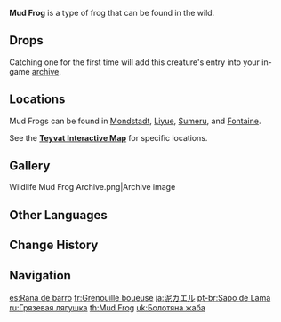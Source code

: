 {{About|the wildlife|the furnishing|Mud Frog (Furnishing)}}
{{Wildlife Infobox
|image       = Mud Frog Icon.png
|type        = Wildlife
|family      = Other Wildlife
|group       = Frogs
|location    = 
|description = A small frog that often appears in wetlands.<br>These animals are very common in wetland areas, and its body secretes a mysterious sticky substance that has much medicinal utility. As opposed to normal frogs, the yellow Mud Frogs are better at camouflaging themselves along wet banks.<br>They say that in [[Fontaine]], people refer to brigands who escape capture often or evildoers who evade judgment as "mud frogs in butter."
}}
'''Mud Frog''' is a type of frog that can be found in the wild.

==Drops==
{{Card|Frog (Material)|1}}

Catching one for the first time will add this creature's entry into your in-game [[archive]].

==Locations==
Mud Frogs can be found in [[Mondstadt]], [[Liyue]], [[Sumeru]], and [[Fontaine]].

See the '''[https://act.hoyolab.com/ys/app/interactive-map/index.html?lang=en-us#/map/2?shown_types=302 Teyvat Interactive Map]''' for specific locations.

==Gallery==
<gallery>
Wildlife Mud Frog Archive.png|Archive image
</gallery>

==Other Languages==
{{Other Languages
|en      = Mud Frog
|zhs     = 泥蛙
|zhs_rm  = Ní Wā
|zht     = 泥蛙
|zht_rm  = Ní Wā
|zh_tl   = Mud Frog
|ja      = 泥カエル
|ja_rm   = Doro Kaeru
|ja_tl   = Mud Frog
|ko      = 늪개구리
|ko_rm   = Neup-gaeguri
|ko_tl   = Swamp Frog
|es      = Rana de barro
|es_tl   = Mud Frog
|fr      = Grenouille boueuse
|fr_tl   = Muddy Frog
|ru      = Грязевая лягушка
|ru_tl   = Mud Frog
|th      = Mud Frog
|vi      = Ếch Nước
|vi_tl   = Water Frog
|de      = Sumpffrosch
|de_tl   = Swamp Frog
|id      = Mud Frog
|pt      = Sapo de Lama
|pt_tl   = 
|tr      = Çamur Kurbağası
|tr_tl   = Mud Frog
|it      = Rana di palude
|it_tl   = 
}}

==Change History==
{{Change History|1.0}}

==Navigation==
{{Wildlife Navbox}}

[[es:Rana de barro]]
[[fr:Grenouille boueuse]]
[[ja:泥カエル]]
[[pt-br:Sapo de Lama]]
[[ru:Грязевая лягушка]]
[[th:Mud Frog]]
[[uk:Болотяна жаба]]